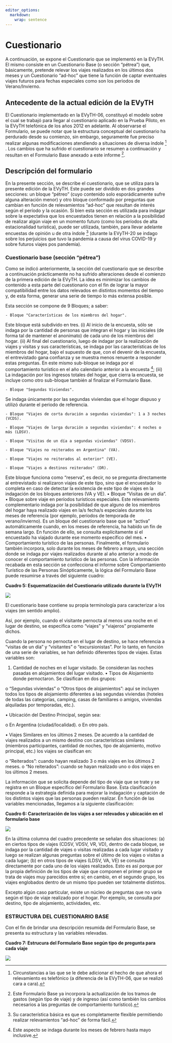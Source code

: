 ```yaml
---
editor_options: 
  markdown: 
    wrap: sentence
---
```



# **Cuestionario**

A continuación, se expone el Cuestionario que se implementó en la EVyTH.
El mismo consiste en un Cuestionario Base (o sección "pétrea") que, básicamente, pretende relevar los viajes realizados en los últimos dos meses y un Cuestionario "ad-hoc" que tiene la función de captar eventuales viajes futuros para fechas especiales como son los periodos de Verano/Invierno.

## Antecedente de la actual edición de la EVyTH

El Cuestionario implementado en la EVyTH-06, constituyó el modelo sobre el cual se trabajó para llegar al cuestionario aplicado en la Prueba Piloto, en la EVyTH telefónica de los años 2012 en adelante.
Al observarse el Formulario, se puede notar que la estructura conceptual del cuestionario ha perdurado desde su comienzo, sin embargo, seguramente fue preciso realizar algunas modificaciones atendiendo a situaciones de diversa índole [^cuestionario-9] .
Los cambios que ha sufrido el cuestionario se resumen a continuación y resultan en el Formulario Base anexado a este informe [^cuestionario-10].


## Descripción del formulario

En la presente sección, se describe el cuestionario, que se utiliza para la presente edición de la EVyTH.
Este puede ser dividido en dos grandes secciones: un bloque "pétreo" (cuyo contenido solo esporádicamente sufre alguna alteración menor) y otro bloque conformado por preguntas que cambian en función de relevamientos "ad-hoc" que resultan de interés según el período y la ocasión.
Si bien esta sección es utilizada para indagar sobre la expectativa que los encuestados tienen en relación a la posibilidad de realizar algún viaje en un momento futuro (como los períodos de alta estacionalidad turística), puede ser utilizada, también, para llevar adelante encuestas de opinión u de otra índole [^cuestionario-11] (durante la EVyTH-20 se indago sobre los perjuicios que tuvo la pandemia a causa del virus COVID-19 y sobre futuros viajes pos pandemia).

[^cuestionario-9]: Circunstancias a las que se le debe adicionar el hecho de que ahora el relevamiento es telefónico (a diferencia de la EVyTH-06, que se realizó cara a cara).
[^cuestionario-10]: Este Formulario Base ya incorpora la actualización de los tramos de gastos (según tipo de viaje) y de ingreso (así como también los cambios necesarios a las preguntas de comportamiento turístico).
[^cuestionario-11]: Su característica básica es que es completamente flexible permitiendo realizar relevamientos “ad-hoc” de forma fácil.

### Cuestionario base (sección "pétrea")

Como se indicó anteriormente, la sección del cuestionario que se describe a continuación prácticamente no ha sufrido alteraciones desde el comienzo de la primera edición de la EVyTH.
La idea es minimizar los cambios de contenido a esta parte del cuestionario con el fin de lograr la mayor compatibilidad entre los datos relevados en distintos momentos del tiempo y, de esta forma, generar una serie de tiempo lo más extensa posible.

Esta sección se compone de 9 Bloques; a saber:

    - Bloque "Características de los miembros del hogar".

Este bloque está subdivido en tres.
(i) Al inicio de la encuesta, sólo se indaga por la cantidad de personas que integran el hogar y las iniciales (de forma tal de mantener el anonimato) de cada uno de los miembros del hogar.
(ii) Al final del cuestionario, luego de indagar por la realización de viajes y visitas y sus características, se indaga por las características de los miembros del hogar, bajo el supuesto de que, con el devenir de la encuesta, el entrevistado gana confianza y se muestra menos renuente a responder estas preguntas.
En este mismo sub-bloque se indaga por el comportamiento turístico en el año calendario anterior a la encuesta [^cuestionario-12]; (iii) La indagación por los ingresos totales del hogar, que cierra la encuesta, se incluye como otro sub-bloque también al finalizar el Formulario Base.

    - Bloque "Segundas Viviendas".
Se indaga únicamente por las segundas viviendas que el hogar dispuso y utilizó durante el periodo de referencia.

    - Bloque "Viajes de corta duración a segundas viviendas": 1 a 3 noches (VCDS).

    - Bloque "Viajes de larga duración a segundas viviendas": 4 noches o más (LDSV).

    - Bloque "Visitas de un día a segundas viviendas" (VDSV).

    - Bloque "Viajes no reiterados en Argentina" (VA).

    - Bloque "Viajes no reiterados al exterior" (VE).

    - Bloque "Viajes a destinos reiterados" (DR).
    
Este bloque funciona como "reserva", es decir, no se pregunta directamente al entrevistado si realizaron viajes de este tipo, sino que el encuestador lo completa en caso de detectar la existencia de este tipo de viajes en la indagación de los bloques anteriores (VA y VE).
• Bloque "Visitas de un día".
• Bloque sobre viaje en períodos turísticos especiales.
Este relevamiento complementario indaga por la posibilidad de que alguno de los miembros del hogar haya realizado viajes en la/s fecha/s especiales durante los meses de referencia (por ejemplo, períodos de temporada de verano/invierno).
Es un bloque del cuestionario base que se "activa" automáticamente cuando, en los meses de referencia, ha habido un fin de semana largo.
En función de ello, se consulta explícitamente si el encuestado ha viajado durante ese momento específico del mes.
• Comportamiento turístico de las personas.
Finalmente, el formulario también incorpora, solo durante los meses de febrero a mayo, una sección donde se indaga por viajes realizados durante al año anterior a modo de conocer el comportamiento turístico de las personas.
Con la información recabada en esta sección se confecciona el informe sobre Comportamiento Turístico de las Personas Sinópticamente, la lógica del Formulario Base puede resumirse a través del siguiente cuadro:

[^cuestionario-12]: Este aspecto se indaga durante los meses de febrero hasta mayo inclusive.

**Cuadro 5: Esquematización del Cuestionario utilizado durante la EVyTH**

![](cuadros_graficos/07_esquema_cuestionario.png)

El cuestionario base contiene su propia terminología para caracterizar a los viajes (en sentido amplio).

Así, por ejemplo, cuando el visitante pernocta al menos una noche en el lugar de destino, se especifica como "viajes" y "viajeros" propiamente dichos.

Cuando la persona no pernocta en el lugar de destino, se hace referencia a "visitas de un día" y "visitantes" o "excursionistas".
Por lo tanto, en función de una serie de variables, se han definido diferentes tipos de viajes.
Estas variables son:

1.  Cantidad de noches en el lugar visitado. Se consideran las noches pasadas en alojamientos del lugar visitado. • Tipos de Alojamiento donde pernoctaron. Se clasifican en dos grupos:

o "Segundas viviendas" o "Otros tipos de alojamientos": aquí se incluyen todos los tipos de alojamiento diferentes a las segundas viviendas (hoteles de todas las categorías, camping, casas de familiares o amigos, viviendas alquiladas por temporadas, etc.).

• Ubicación del Destino Principal, según sea:

o En Argentina (ciudad/localidad).
o En otro país.

• Viajes Similares en los últimos 2 meses.
De acuerdo a la cantidad de viajes realizados a un mismo destino con características similares (miembros participantes, cantidad de noches, tipo de alojamiento, motivo principal, etc.) los viajes se clasifican en:

o "Reiterados": cuando hayan realizado 3 o más viajes en los últimos 2 meses.
o "No reiterados": cuando se hayan realizado uno o dos viajes en los últimos 2 meses.

La información que se solicita depende del tipo de viaje que se trate y se registra en un Bloque específico del Formulario Base.
Esta clasificación responde a la estrategia definida para mejorar la indagación y captación de los distintos viajes que las personas pueden realizar.
En función de las variables mencionadas, llegamos a la siguiente clasificación:

**Cuadro 6: Caracterización de los viajes a ser relevados y ubicación en el formulario base**

![](cuadros_graficos/08_caracterizacion_de_los_viajes.png)

En la última columna del cuadro precedente se señalan dos situaciones: (a) en ciertos tipos de viajes (CDSV, VDSV, VR, VD), dentro de cada bloque, se indaga por la cantidad de viajes o visitas realizadas a cada lugar visitado y luego se realizan algunas preguntas sobre el último de los viajes o visitas a cada lugar; (b) en otros tipos de viajes (LDSV, VA, VE) se consulta directamente por cada uno de los viajes realizados.
Esto es así porque por la propia definición de los tipos de viaje que componen el primer grupo se trata de viajes muy parecidos entre sí; en cambio, en el segundo grupo, los viajes englobados dentro de un mismo tipo pueden ser totalmente distintos.

Excepto algún caso particular, existe un núcleo de preguntas que no varía según el tipo de viaje realizado por el hogar.
Por ejemplo, se consulta por destino, tipo de alojamiento, actividades, etc.

### **ESTRUCTURA DEL CUESTIONARIO BASE**

Con el fin de brindar una descripción resumida del Formulario Base, se presenta su estructura y las variables relevadas.

**Cuadro 7: Estrucura del Formulario Base según tipo de pregunta para cada viaje**

![](cuadros_graficos/09_estructura_del_formulario.png)